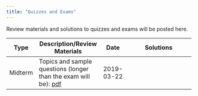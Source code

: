 ```yaml
---
title: "Quizzes and Exams"
---
```


Review materials and solutions to quizzes and exams will be posted here.

+-------+--------------------------------------------+-----------+----------------------------------------------------------+
| Type  | Description/Review Materials               | Date      | Solutions                                                |
+=======+============================================+===========+==========================================================+
|Midterm|Topics and sample questions (longer than    | 2019-03-22|                                                          |
|       |the exam will be):                          |           |                                                          |
|       |[pdf](exams/midterm_1/midterm_1_review.pdf) |           |                                                          |
+-------+--------------------------------------------+-----------+----------------------------------------------------------+
